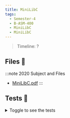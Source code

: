 ```yaml
---
title: MiniLibC
tags:
  - Semester-4
  - B-ASM-400
  - MiniLibC
  - MiniLibC
---
```

> Timeline: ?


## Files 📂

:::note 2020 Subject and Files
- [MiniLibC.pdf](https://github.com/Studio-17/Epitech-Subjects/raw/main/Semester-4/B-ASM-400/MiniLibC/MiniLibC/MiniLibC.pdf)
:::

## Tests 🤖
<details>
  <summary>Toggle to see the tests</summary>
  <div>
Yo
  </div>
</details>

